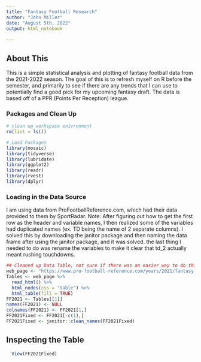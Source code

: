 ```yaml
---
title: "Fantasy Football Research"
author: "John Miller"
date: "August 5th, 2022"
output: html_notebook
  
---
```

## About This
 This is a simple statistical analysis and plotting of fantasy football data from the 2021-2022 season. The goal of this is to refresh myself on R before the semester, and primarily to see if there are any trends that I can use to potentially find a good pick for my upcoming fantasy draft. The data is based off of a PPR (Points Per Reception) league.


### Packages and Clean Up

```r
# clean up workspace enivronment
rm(list = ls())

# Load Packages
library(mosaic)
library(tidyverse)
library(lubridate)
library(ggplot2)
library(readr)
library(rvest)
library(dplyr)


```

### Loading in the Data Source

I am using data from ProFootballReference.com, which had their data provided to them by SportRadar.
Note: After figuring out how to get the first row as the header and variable names, I then realized some of the variables had duplicated names (ex. TD being the name of 2 separate columns). I solved this by downloading the janitor package and then naming the data frame after using the janitor package, and it was solved. the last thing I needed to do was rename the variables to make it clear that td_2 actually meant rushing touchdowns.
```r
## Cleaned up Data Table, not sure if there was an easier way to do this
web_page <- "https://www.pro-football-reference.com/years/2021/fantasy.htm#fantasy::27"
Tables <- web_page %>%
  read_html() %>%
  html_nodes(css = "table") %>%
  html_table(fill = TRUE)
FF2021 <- Tables[[1]] 
names(FF2021) <- NULL
colnames(FF2021) <- FF2021[1,] 
FF2021Fixed <- FF2021[-c(1),]
FF2021Fixed <- janitor::clean_names(FF2021Fixed)

```

## Inspecting the Table



```r
  View(FF2021Fixed)
```

```r




```



